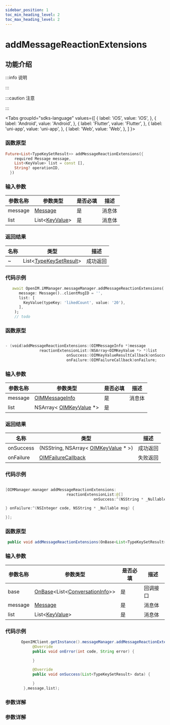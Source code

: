 ```yaml
---
sidebar_position: 1
toc_min_heading_level: 2
toc_max_heading_level: 2
---
```


# addMessageReactionExtensions

## 功能介绍

:::info 说明

:::

:::caution 注意

:::

<Tabs
groupId="sdks-language"
values={[
{ label: 'iOS', value: 'iOS', },
{ label: 'Android', value: 'Android', },
{ label: 'Flutter', value: 'Flutter', },
{ label: 'uni-app', value: 'uni-app', },
{ label: 'Web', value: 'Web', },
]
}>

<TabItem value="Flutter">

### 函数原型

```dart showLineNumbers
Future<List<TypeKeySetResult>> addMessageReactionExtensions({
    required Message message,
    List<KeyValue> list = const [],
    String? operationID,
  })
```

### 输入参数

| 参数名称 | 参数类型                                                         | 是否必填 | 描述   |
| -------- | ---------------------------------------------------------------- | -------- | ------ |
| message  | [Message](docs/sdks/Class/Message/MessageInfo.mdx)        | 是       | 消息体 |
| list  | List<[KeyValue](docs/sdks/Class/Message/KeyValue.mdx)>        | 是       | 消息体 |

### 返回结果

| 名称      | 类型                                                                          | 描述     |
| --------- | ----------------------------------------------------------------------------- | -------- |
| ~ | List<[TypeKeySetResult](docs/sdks/Class/Message/KeyValue.mdx)>| 成功返回 |

### 代码示例

```dart showLineNumbers
   await OpenIM.iMManager.messageManager.addMessageReactionExtensions(
      message: Message()..clientMsgID = '',
      list: [
        KeyValue(typeKey: 'likedCount', value: '20'),
      ],
    );
    // todo
```

</TabItem>

<TabItem value="iOS">

### 函数原型

```swift showLineNumbers

- (void)addMessageReactionExtensions:(OIMMessageInfo *)message
               reactionExtensionList:(NSArray<OIMKeyValue *> *)list
                           onSuccess:(OIMKeyValueResultCallback)onSuccess
                           onFailure:(OIMFailureCallback)onFailure;

```

### 输入参数

| 参数名称 | 参数类型                                                         | 是否必填 | 描述   |
| -------- | ---------------------------------------------------------------- | -------- | ------ |
| message  | [OIMMessageInfo](docs/sdks/Class/Message/MessageInfo.mdx)        | 是       | 消息体 |
| list     | NSArray< [OIMKeyValue](docs/sdks/Class/Message/KeyValue.mdx) \*> | 是       |        |

### 返回结果

| 名称      | 类型                                                                          | 描述     |
| --------- | ----------------------------------------------------------------------------- | -------- |
| onSuccess | (NSString, NSArray< [OIMKeyValue](docs/sdks/Class/Message/KeyValue.mdx) \* >) | 成功返回 |
| onFailure | [OIMFailureCallback](docs/sdks/Callback/onError.mdx)                          | 失败返回 |

### 代码示例

```swift showLineNumbers

[OIMManager.manager addMessageReactionExtensions:
                           reactionExtensionList:@[]
                                       onSuccess:^(NSString * _Nullable msgID, NSArray<OIMKeyValue *> * _Nullable result) {

} onFailure:^(NSInteger code, NSString * _Nullable msg) {

}];

```

</TabItem>

<TabItem value="Android">

### 函数原型

```java showLineNumbers
 public void addMessageReactionExtensions(OnBase<List<TypeKeySetResult>> base, Message message, List<KeyValue> list)
```

### 输入参数

| 参数名称 | 参数类型                                                         | 是否必填 | 描述   |
| -------- | ---------------------------------------------------------------- | -------- | ------ |
| base | [OnBase](docs/sdks/Callback/onBase.mdx)<List<[ConversationInfo](docs/sdks/Class/Message/KeyValue.mdx)>> | 是       | 回调接口 |
| message  | [Message](docs/sdks/Class/Message/MessageInfo.mdx)        | 是       | 消息体 |
| list  | List<[KeyValue](docs/sdks/Class/Message/KeyValue.mdx)>        | 是       | 消息体 |


### 代码示例

```java showLineNumbers
       OpenIMClient.getInstance().messageManager.addMessageReactionExtensions(new OnBase<List<TypeKeySetResult>>() {
            @Override
            public void onError(int code, String error) {

            }

            @Override
            public void onSuccess(List<TypeKeySetResult> data) {

            }
        },message,list);
```

</TabItem>

<TabItem value="Web">

### 参数详解

</TabItem>

<TabItem value="uni-app">

### 参数详解

</TabItem>

</Tabs>
